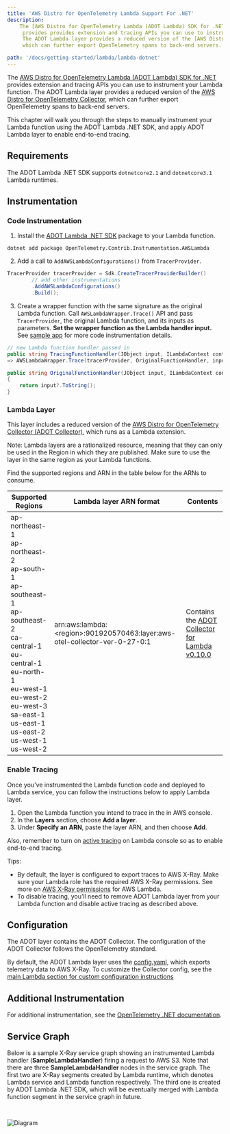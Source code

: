 ```yaml
---
title: 'AWS Distro for OpenTelemetry Lambda Support For .NET'
description:
    The [AWS Distro for OpenTelemetry Lambda (ADOT Lambda) SDK for .NET](https://github.com/open-telemetry/opentelemetry-dotnet-contrib/tree/main/src/OpenTelemetry.Contrib.Instrumentation.AWSLambda)
     provides provides extension and tracing APIs you can use to instrument your Lambda function.
     The ADOT Lambda layer provides a reduced version of the [AWS Distro for OpenTelemetry Collector](https://github.com/aws-observability/aws-otel-collector),
     which can further export OpenTelemetry spans to back-end servers.

path: '/docs/getting-started/lambda/lambda-dotnet'
---
```



The [AWS Distro for OpenTelemetry Lambda (ADOT Lambda) SDK for .NET](https://github.com/open-telemetry/opentelemetry-dotnet-contrib/tree/main/src/OpenTelemetry.Contrib.Instrumentation.AWSLambda) provides extension and tracing APIs you can use to instrument your Lambda function. The ADOT Lambda layer provides a reduced version of the [AWS Distro for OpenTelemetry Collector](https://github.com/aws-observability/aws-otel-collector), which can further export OpenTelemetry spans to back-end servers. 

This chapter will walk you through the steps to manually instrument your Lambda function using the ADOT Lambda .NET SDK, and apply ADOT Lambda layer to enable end-to-end tracing.


<SectionSeparator />

## Requirements

The ADOT Lambda .NET SDK supports `dotnetcore2.1` and `dotnetcore3.1` Lambda runtimes.

## Instrumentation

### Code Instrumentation

1. Install the [ADOT Lambda .NET SDK](https://www.nuget.org/packages/OpenTelemetry.Contrib.Instrumentation.AWSLambda/) package to your Lambda function.

```shell
dotnet add package OpenTelemetry.Contrib.Instrumentation.AWSLambda
```

2. Add a call to `AddAWSLambdaConfigurations()` from `TracerProvider`.

```csharp
TracerProvider tracerProvider = Sdk.CreateTracerProviderBuilder()
        // add other instrumentations
        .AddAWSLambdaConfigurations()
        .Build();
```

3. Create a wrapper function with the same signature as the original Lambda function.
Call `AWSLambdaWrapper.Trace()` API and pass `TracerProvider`, the original Lambda function, and its inputs as parameters. 
**Set the wrapper function as the Lambda handler input.** See [sample app](https://github.com/open-telemetry/opentelemetry-lambda/blob/main/dotnet/sample-apps/aws-sdk/wrapper/SampleApps/AwsSdkSample/Function.cs) for more code instrumentation details.

```csharp
// new Lambda function handler passed in
public string TracingFunctionHandler(JObject input, ILambdaContext context)
=> AWSLambdaWrapper.Trace(tracerProvider, OriginalFunctionHandler, input, context);

public string OriginalFunctionHandler(JObject input, ILambdaContext context)
{
    return input?.ToString();
}
```

### Lambda Layer

This layer includes a reduced version of the [AWS Distro for OpenTelemetry Collector (ADOT Collector)](https://github.com/aws-observability/aws-otel-collector),
  which runs as a Lambda extension.

Note: Lambda layers are a rationalized resource, meaning that they can only be used in the Region in which they are published.
 Make sure to use the layer in the same region as your Lambda functions.

Find the supported regions and ARN in the table below for the ARNs to consume.

|Supported   Regions |Lambda layer ARN format| Contents |
|---------------------|-------------------------|----------|
| ap-northeast-1<br/>ap-northeast-2<br/>ap-south-1<br/>ap-southeast-1<br/>ap-southeast-2<br/>ca-central-1<br/>eu-central-1<br/>eu-north-1<br/>eu-west-1<br/>eu-west-2<br/>eu-west-3<br/>sa-east-1<br/>us-east-1<br/>us-east-2<br/>us-west-1<br/>us-west-2 | arn:aws:lambda:\<region\>:901920570463:layer:aws-otel-collector-ver-0-27-0:1 | Contains the [ADOT Collector for Lambda v0.10.0](https://github.com/aws-observability/aws-otel-collector/releases/tag/pkg%2Flambdacomponents%2Fv0.10.0)|


### Enable Tracing
Once you’ve instrumented the Lambda function code and deployed to Lambda service, you can follow the instructions below to apply Lambda layer.

1. Open the Lambda function you intend to trace in the in AWS console. 
2. In the **Layers** section, choose **Add a layer**.
3. Under **Specify an ARN**, paste the layer ARN, and then choose **Add**.

Also, remember to turn on [active tracing](https://docs.aws.amazon.com/lambda/latest/dg/services-xray.html) on Lambda console so as to enable end-to-end tracing.

Tips:

* By default, the layer is configured to export traces to AWS X-Ray.
 Make sure your Lambda role has the required AWS X-Ray permissions.
  See more on [AWS X-Ray permissions](https://docs.aws.amazon.com/lambda/latest/dg/services-xray.html#services-xray-permissions) for AWS Lambda.
* To disable tracing, you’ll need to remove ADOT Lambda layer from your Lambda function and disable active tracing as described above.

<SectionSeparator />

## Configuration

The ADOT layer contains the ADOT Collector. The configuration of the ADOT Collector follows the OpenTelemetry standard.

By default, the ADOT Lambda layer uses the [config.yaml](https://github.com/aws-observability/aws-otel-lambda/blob/main/adot/collector/config.yaml),
 which exports telemetry data to AWS X-Ray. To customize the Collector config,
 see the [main Lambda section for custom configuration instructions](/docs/getting-started/lambda)


<SectionSeparator />

## Additional Instrumentation

For additional instrumentation, see the [OpenTelemetry .NET documentation](https://github.com/open-telemetry/opentelemetry-dotnet).

<SectionSeparator />

## Service Graph

Below is a sample X-Ray service graph showing an instrumented Lambda handler (**SampleLambdaHandler**) firing a request to AWS S3. Note that there are three **SampleLambdaHandler** nodes in the service graph.
The first two are X-Ray segments created by Lambda runtime, which denotes Lambda service and Lambda function respectively. The third one is created by ADOT Lambda .NET SDK, which will be eventually merged with Lambda function segment in the service graph in future.

<img src={img16} alt="Diagram" style="margin: 30px 0;" />